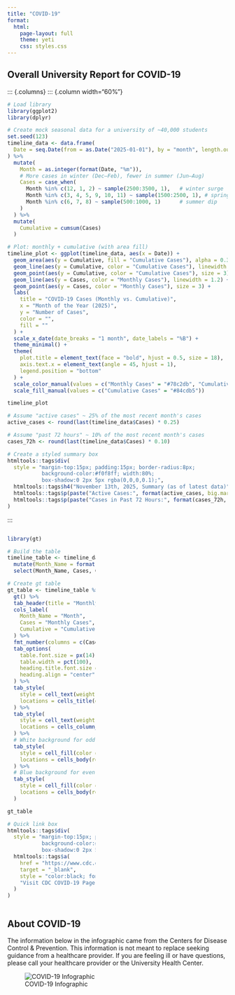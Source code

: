 ```yaml
---
title: "COVID-19"
format: 
  html:
    page-layout: full
    theme: yeti
    css: styles.css
---
```


## Overall University Report for COVID-19

::: {.columns}
::: {.column width="60%"}
```r
# Load library
library(ggplot2)
library(dplyr)

# Create mock seasonal data for a university of ~40,000 students
set.seed(123)
timeline_data <- data.frame(
  Date = seq.Date(from = as.Date("2025-01-01"), by = "month", length.out = 12)
) %>%
  mutate(
    Month = as.integer(format(Date, "%m")),
    # More cases in winter (Dec–Feb), fewer in summer (Jun–Aug)
    Cases = case_when(
      Month %in% c(12, 1, 2) ~ sample(2500:3500, 1),   # winter surge
      Month %in% c(3, 4, 5, 9, 10, 11) ~ sample(1500:2500, 1), # spring/fall
      Month %in% c(6, 7, 8) ~ sample(500:1000, 1)      # summer dip
    )
  ) %>%
  mutate(
    Cumulative = cumsum(Cases)
  )

# Plot: monthly + cumulative (with area fill)
timeline_plot <- ggplot(timeline_data, aes(x = Date)) +
  geom_area(aes(y = Cumulative, fill = "Cumulative Cases"), alpha = 0.3) +
  geom_line(aes(y = Cumulative, color = "Cumulative Cases"), linewidth = 1.2) +
  geom_point(aes(y = Cumulative, color = "Cumulative Cases"), size = 3) +
  geom_line(aes(y = Cases, color = "Monthly Cases"), linewidth = 1.2) +
  geom_point(aes(y = Cases, color = "Monthly Cases"), size = 3) +
  labs(
    title = "COVID-19 Cases (Monthly vs. Cumulative)",
    x = "Month of the Year (2025)",
    y = "Number of Cases",
    color = "",
    fill = ""
  ) +
  scale_x_date(date_breaks = "1 month", date_labels = "%B") +
  theme_minimal() +
  theme(
    plot.title = element_text(face = "bold", hjust = 0.5, size = 18),
    axis.text.x = element_text(angle = 45, hjust = 1),
    legend.position = "bottom"
  ) +
  scale_color_manual(values = c("Monthly Cases" = "#78c2db", "Cumulative Cases" = "#84cdb5")) +
  scale_fill_manual(values = c("Cumulative Cases" = "#84cdb5"))

timeline_plot
```

```r
# Assume "active cases" ~ 25% of the most recent month's cases
active_cases <- round(last(timeline_data$Cases) * 0.25)

# Assume "past 72 hours" ~ 10% of the most recent month's cases
cases_72h <- round(last(timeline_data$Cases) * 0.10)

# Create a styled summary box
htmltools::tags$div(
  style = "margin-top:15px; padding:15px; border-radius:8px; 
           background-color:#f0f8ff; width:80%; 
           box-shadow:0 2px 5px rgba(0,0,0,0.1);",
  htmltools::tags$h4("November 13th, 2025, Summary (as of latest data)", style="font-weight:bold;"),
  htmltools::tags$p(paste("Active Cases:", format(active_cases, big.mark=","))),
  htmltools::tags$p(paste("Cases in Past 72 Hours:", format(cases_72h, big.mark=",")))
)
```
:::

::: {.column width="40%"}
```r
library(gt)

# Build the table
timeline_table <- timeline_data %>%
  mutate(Month_Name = format(Date, "%B")) %>%
  select(Month_Name, Cases, Cumulative)

# Create gt table
gt_table <- timeline_table %>%
  gt() %>%
  tab_header(title = "Monthly and Cumulative COVID-19 Cases (2025)") %>%
  cols_label(
    Month_Name = "Month",
    Cases = "Monthly Cases",
    Cumulative = "Cumulative Cases"
  ) %>%
  fmt_number(columns = c(Cases, Cumulative), decimals = 0, use_seps = TRUE) %>%
  tab_options(
    table.font.size = px(14),
    table.width = pct(100),
    heading.title.font.size = px(18),
    heading.align = "center"
  ) %>%
  tab_style(
    style = cell_text(weight = "bold"),
    locations = cells_title(groups = "title")
  ) %>%
  tab_style(
    style = cell_text(weight = "bold"),
    locations = cells_column_labels(everything())
  ) %>%
  # White background for odd rows
  tab_style(
    style = cell_fill(color = "#E9F5F0"),
    locations = cells_body(rows = seq(1, nrow(timeline_table), 2))
  ) %>%
  # Blue background for even rows
  tab_style(
    style = cell_fill(color = "#f0f8ff"),
    locations = cells_body(rows = seq(2, nrow(timeline_table), 2))
  )

gt_table
```

```r
# Quick link box
htmltools::tags$div(
  style = "margin-top:15px; padding:10px; border-radius:6px; 
           background-color:#E9F5F0; width:100%; 
           box-shadow:0 2px 5px rgba(0,0,0,0.1); text-align:center;",
  htmltools::tags$a(
    href = "https://www.cdc.gov/covid/index.html",
    target = "_blank",
    style = "color:black; font-weight:bold; text-decoration:none;",
    "Visit CDC COVID-19 Page"
  )
)
```
:::

## About COVID-19 

The information below in the infographic came from the Centers for Disease Control & Prevention. This information is not meant to replace seeking guidance from a healthcare provider. If you are feeling ill or have questions, please call your healthcare provider or the University Health Center. 

![COVID-19 Infographic](Covid-19infographic.png)

```r

```




